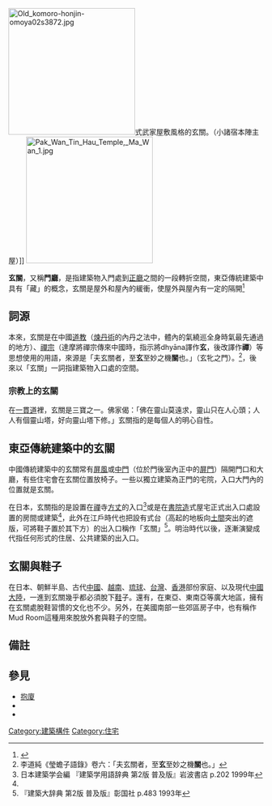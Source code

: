 [[File:Old_komoro-honjin-omoya02s3872.jpg|250px]]式武家屋敷風格的玄關。（小諸宿本陣主屋）]]
[[File:Pak_Wan_Tin_Hau_Temple,_Ma_Wan_1.jpg|250px]]

'''玄關'''，又稱'''門廳'''，是指建築物入門處到[[正廳|正廳]]之間的一段轉折空間，東亞傳統建築中具有「藏」的概念，玄關是屋外和屋內的緩衝，使屋外與屋內有一定的隔開<ref>{{Cite web |url=http://words.chinese-linguipedia.org/viewtopic.php?f=4&t=11188 |title=玄關 |access-date=2014-03-15 |archive-url=https://web.archive.org/web/20140315174053/http://words.chinese-linguipedia.org/viewtopic.php?f=4&t=11188 |archive-date=2014-03-15 |dead-url=yes }}</ref>

== 詞源 ==
本來，玄關是在中國[[道教|道教]]（[[煉丹術|煉丹術]]的內丹之法中，體內的氣繞巡全身時氣最先通過的地方）、[[禪宗|禪宗]]（達摩將禪宗傳來中國時，指示將dhyāna譯作'''玄'''，後改譯作'''禪'''）等思想使用的用語，來源是「夫玄關者，至'''玄'''至妙之機'''關'''也。」（玄牝之門）。<ref>李道純《瑩蟾子語錄》卷六：「夫玄關者，至'''玄'''至妙之機'''關'''也。」</ref>，後來以「玄關」一詞指建築物入口處的空間。

===宗教上的玄關===
在[[一貫道|一貫道]]裡，玄關是三寶之一。佛家偈：「佛在靈山莫遠求，靈山只在人心頭；人人有個靈山塔，好向靈山塔下修。」玄關指的是每個人的明心自性。

== 東亞傳統建築中的玄關 ==
中國傳統建築中的玄關常有[[屏風|屏風]]或[[中門|中門]]（位於門後室內正中的[[屏門|屏門]]）隔開門口和大廳，有些住宅會在玄關位置放椅子。一些以獨立建築為正門的宅院，入口大門內的位置就是玄關。

在日本，玄關指的是設置在[[禪|禪]]寺[[方丈|方丈]]的入口<ref name="kenchikugakuyougojiten_p483">日本建築学会編 『建築学用語辞典 第2版 普及版』岩波書店 p.202 1999年</ref>或是在[[書院造|書院造]]式屋宅正式出入口處設置的房間或建築<ref name="kenchikugakuyougojiten_p483"/>，此外在江戶時代也把設有式台（高起的地板向[[土間|土間]]突出的遮版，可將鞋子置於其下方）的出入口稱作「玄關」<ref name="kenchikudaijiten_p483">『建築大辞典 第2版 普及版』彰国社 p.483 1993年</ref>。明治時代以後，逐漸演變成代指任何形式的住居、公共建築的出入口。

== 玄關與鞋子 ==
在日本、朝鮮半島、古代[[中國|中國]]、[[越南|越南]]、[[琉球|琉球]]、[[台灣|台灣]]、[[香港|香港]]部份家庭、以及現代[[中國大陸|中國大陸]]，一進到玄關幾乎都必須脫下[[鞋|鞋]]子。還有，在東亞、東南亞等廣大地區，擁有在玄關處脫鞋習慣的文化也不少。另外，在美國南部一些郊區房子中，也有稱作Mud Room這種用來脫放外套與鞋子的空間。

== 備註 ==
{{reflist}}

== 參見 ==
{{Commonscat|Genkan}}
{{Wiktionary|玄関}}

* [[抱廈|抱廈]]
* {{link-ja|門頭|風除室}}
* {{link-ja|地台間|上り框}}

[[Category:建築構件|Category:建築構件]]
[[Category:住宅|Category:住宅]]
